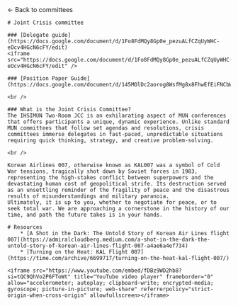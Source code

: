 
<HeaderImage src="/banners/crisis.png" title="Crisis committee" />

<Container>
    <Link href="/committees">← Back to committees </Link>

    # Joint Crisis committee

    ### [Delegate guide](https://docs.google.com/document/d/1Fo8FdMQy8Gp0e_pezuALfCZqUyWHC-eOcv4HGcN6cFY/edit)
    <iframe src="https://docs.google.com/document/d/1Fo8FdMQy8Gp0e_pezuALfCZqUyWHC-eOcv4HGcN6cFY/edit" />

    ### [Position Paper Guide](https://docs.google.com/document/d/145MOlDc2aorog8WsfMg8x8FhwEfEiFNCbW0LL4GRVN0/edit)

    <br />

    ### What is the Joint Crisis Committee?
    The IHSIMUN Two-Room JCC is an exhilarating aspect of MUN conferences that offers participants a unique, dynamic experience. Unlike standard MUN committees that follow set agendas and resolutions, crisis committees immerse delegates in fast-paced, unpredictable situations requiring quick thinking, strategy, and creative problem-solving.

    <br />

    Korean Airlines 007, otherwise known as KAL007 was a symbol of Cold War tensions, tragically shot down by Soviet forces in 1983, representing the high-stakes conflict between superpowers and the devastating human cost of geopolitical strife. Its destruction served as an unsettling reminder of the fragility of peace and the disastrous results of misunderstandings and military paranoia.
    Ultimately, it is up to you, whether to negotiate for peace, or to seek total war. We are approaching a cornerstone in the history of our time, and path the future takes is in your hands.

    # Resources
        * [A Shot in the Dark: The Untold Story of Korean Air Lines flight 007](https://admiralcloudberg.medium.com/a-shot-in-the-dark-the-untold-story-of-korean-air-lines-flight-007-a4ae6a4ef734)
        * [Turning on the Heat: KAL Flight 007](https://time.com/archive/6699717/turning-on-the-heat-kal-flight-007/)

    <iframe src="https://www.youtube.com/embed/fDBz9WD2hb8?si=tQC9QhVo2P6FToWt" title="YouTube video player" frameborder="0" allow="accelerometer; autoplay; clipboard-write; encrypted-media; gyroscope; picture-in-picture; web-share" referrerpolicy="strict-origin-when-cross-origin" allowfullscreen></iframe>

</Container>
